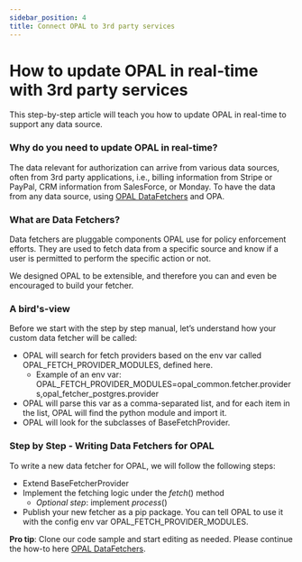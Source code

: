 ```yaml
---
sidebar_position: 4
title: Connect OPAL to 3rd party services
---
```


# How to update OPAL in real-time with 3rd party services

This step-by-step article will teach you how to update OPAL in real-time to support any data source.

### Why do you need to update OPAL in real-time?
The data relevant for authorization can arrive from various data sources, often from 3rd party applications, i.e., billing information from Stripe or PayPal, CRM information from SalesForce, or Monday.
To have the data from any data source, using [OPAL DataFetchers](https://github.com/permitio/opal/blob/master/docs/howto/write_your_own_fetch_provider.md) and OPA.

### What are Data Fetchers?
Data fetchers are pluggable components OPAL use for policy enforcement efforts. They are used to fetch data from a specific source and know if a user is permitted to perform the specific action or not.

We designed OPAL to be extensible, and therefore you can and even be encouraged to build your fetcher.

### A bird's-view
Before we start with the step by step manual, let’s understand how your custom data fetcher will be called:
- OPAL will search for fetch providers based on the env var called OPAL_FETCH_PROVIDER_MODULES, defined here.
  - Example of an env var: OPAL_FETCH_PROVIDER_MODULES=opal_common.fetcher.providers,opal_fetcher_postgres.provider
- OPAL will parse this var as a comma-separated list, and for each item in the list, OPAL will find the python module and import it.
- OPAL will look for the subclasses of BaseFetchProvider.

### Step by Step - Writing Data Fetchers for OPAL
To write a new data fetcher for OPAL, we will follow the following steps:
- Extend BaseFetcherProvider
- Implement the fetching logic under the _fetch_() method
  - _Optional step_: implement _process_()
- Publish your new fetcher as a pip package. You can tell OPAL to use it with the config env var OPAL_FETCH_PROVIDER_MODULES.

**Pro tip**: Clone our code sample and start editing as needed.
Please continue the how-to here [OPAL DataFetchers](https://github.com/permitio/opal/blob/master/docs/howto/write_your_own_fetch_provider.md).